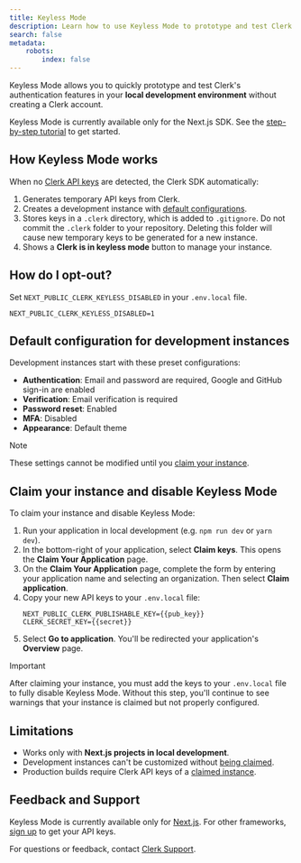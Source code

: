 ```yaml
---
title: Keyless Mode
description: Learn how to use Keyless Mode to prototype and test Clerk's authentication features locally without creating an account or managing API keys.
search: false
metadata:
    robots:
        index: false
---
```


Keyless Mode allows you to quickly prototype and test Clerk's authentication features in your **local development environment** without creating a Clerk account.

Keyless Mode is currently available only for the Next.js SDK. See the [step-by-step tutorial](/docs/references/nextjs/keyless) to get started.

## How Keyless Mode works

When no [Clerk API keys](/docs/deployments/clerk-environment-variables#clerk-publishable-and-secret-keys) are detected, the Clerk SDK automatically:

1. Generates temporary API keys from Clerk.
1. Creates a development instance with [default configurations](#default-configuration-for-development-instances).
1. Stores keys in a `.clerk` directory, which is added to `.gitignore`. Do not commit the `.clerk` folder to your repository. Deleting this folder will cause new temporary keys to be generated for a new instance.
1. Shows a **Clerk is in keyless mode** button to manage your instance.

## How do I opt-out?

Set `NEXT_PUBLIC_CLERK_KEYLESS_DISABLED` in your `.env.local` file.

```env {{ filename: '.env.local' }}
NEXT_PUBLIC_CLERK_KEYLESS_DISABLED=1
```

## Default configuration for development instances

Development instances start with these preset configurations:

- **Authentication**: Email and password are required, Google and GitHub sign-in are enabled
- **Verification**: Email verification is required
- **Password reset**: Enabled
- **MFA**: Disabled
- **Appearance**: Default theme

> [!NOTE]
> These settings cannot be modified until you [claim your instance](#claim-your-instance-and-disable-keyless-mode).

## Claim your instance and disable Keyless Mode

To claim your instance and disable Keyless Mode:

1. Run your application in local development (e.g. `npm run dev` or `yarn dev`).
1. In the bottom-right of your application, select **Claim keys**. This opens the **Claim Your Application** page.
1. On the **Claim Your Application** page, complete the form by entering your application name and selecting an organization. Then select **Claim application**.
1. Copy your new API keys to your `.env.local` file:
   ```env {{ filename: '.env.local' }}
   NEXT_PUBLIC_CLERK_PUBLISHABLE_KEY={{pub_key}}
   CLERK_SECRET_KEY={{secret}}
   ```
1. Select **Go to application**. You'll be redirected your application's **Overview** page.

> [!IMPORTANT]
> After claiming your instance, you must add the keys to your `.env.local` file to fully disable Keyless Mode. Without this step, you'll continue to see warnings that your instance is claimed but not properly configured.

## Limitations

- Works only with **Next.js projects in local development**.
- Development instances can't be customized without [being claimed](#claim-your-instance-and-disable-keyless-mode).
- Production builds require Clerk API keys of a [claimed instance](#claim-your-instance-and-disable-keyless-mode).

## Feedback and Support

Keyless Mode is currently available only for [Next.js](/docs/quickstarts/nextjs). For other frameworks, [sign up](https://dashboard.clerk.com/sign-up) to get your API keys.

For questions or feedback, contact [Clerk Support](https://clerk.com/contact/support).
